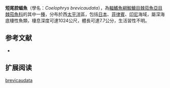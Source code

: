 {{Speciesbox
| name = 短尾腔蝠魚
| image = 
| image_width = 240px
| image_caption = 
| status = NE
| status_system = IUCN3.1
| genus = Coelophrys
| species = brevicaudata
| authority = [[Brauer|Brauer]], 1902
| synonyms = 
}}

'''短尾腔蝠魚'''（學名：''Coelophrys brevicaudata''），為[[輻鰭魚綱|輻鰭魚綱]][[鮟鱇目|鮟鱇目]][[棘茄魚亞目|棘茄魚亞目]][[棘茄魚科|棘茄魚科]]的其中一[[種|種]]，分布於西[[太平洋|太平洋]]區，包括[[日本|日本]]、[[菲律賓|菲律賓]]、[[印尼|印尼]]海域，屬深海底棲性魚類，棲息深度可達1024公尺，體長可達7.7公分，生活習性不明。

==参考文献==
*{{FishBase_species|genus=Coelophrys|species=brevicaudata|year=2014|month=2}}

== 扩展阅读 ==
{{refbegin}}
{{wikispecies-inline|Coelophrys brevicaudata|短尾腔蝠魚}}
{{refend}}
{{Taxonbar|from=Q1943625}}

[[Category:腔蝠魚屬|brevicaudata]]


{{魚類小作品}}